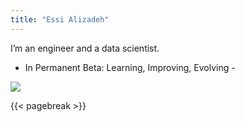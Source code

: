 ```yaml
---
title: "Essi Alizadeh"
---
```


::: {.column-page-inset}
::: {.column-page-inset-left}
I'm an engineer and a data scientist.

- In Permanent Beta: Learning, Improving, Evolving -
:::

<div class="column-margin column-container">
![](assets/caricature_headshot.png){.rounded}
</div>
:::

{{< pagebreak >}}


::: {.column-page-inset .text-center}
```{=html}
<a class="btn btn-outline-light", href="https://twitter.com/es_alizadeh" target="_blank" rel="noopener noreferrer">
    <i class="bi bi-twitter" style="color: rgb(29, 161, 242);" role='img' aria-label='Twitter'></i>
</a>
<a class="btn btn-outline-light", href="https://github.com/e-alizadeh" target="_blank" rel="noopener noreferrer">
    <i class="bi bi-github" style="color: rgb(51, 3, 0);" role='img' aria-label='Github'></i>
</a>
<a class="btn btn-outline-light", href="https://www.linkedin.com/in/alizadehesmaeil/" target="_blank" rel="noopener noreferrer">
    <i class="bi bi-linkedin" style="color: rgb(0, 119, 181);" role='img' aria-label='LinkedIn'></i>
</a>
<a class="btn btn-outline-light", href="https://scholar.google.ca/citations?user=N-WO93UAAAAJ" target="_blank" rel="noopener noreferrer">
    <i class="ai ai-google-scholar" style="color: rgb(66, 133, 244);" role='img' aria-label='Google Scholar'></i>
</a>
```
:::